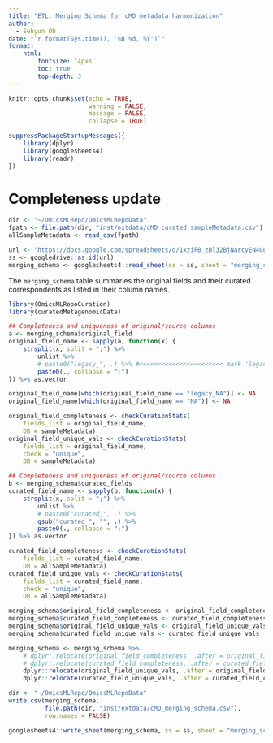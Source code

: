 ```yaml
---
title: "ETL: Merging Schema for cMD metadata harmonization"
author:
  - Sehyun Oh
date: "`r format(Sys.time(), '%B %d, %Y')`"
format:
    html:
        fontsize: 14pxs
        toc: true
        top-depth: 3
---
```


```r
knitr::opts_chunk$set(echo = TRUE, 
                      warning = FALSE,
                      message = FALSE,
                      collapse = TRUE)
```

```r
suppressPackageStartupMessages({
    library(dplyr)
    library(googlesheets4)
    library(readr)
})
```


# Completeness update
```r
dir <- "~/OmicsMLRepo/OmicsMLRepoData"
fpath <- file.path(dir, "inst/extdata/cMD_curated_sampleMetadata.csv")
allSampleMetadata <- read_csv(fpath)
```

```r
url <- "https://docs.google.com/spreadsheets/d/1xziFB_zBl32BjNarcyEN4GupTYpPtq5aDz0GbRbWvtk/edit?usp=sharing"
ss <- googledrive::as_id(url)
merging_schema <- googlesheets4::read_sheet(ss = ss, sheet = "merging_schema")
```

The `merging_schema` table summaries the original fields and their 
curated correspondents as listed in their column names.

```r
library(OmicsMLRepoCuration)
library(curatedMetagenomicData)

## Completeness and uniqueness of original/source columns
a <- merging_schema$original_field 
original_field_name <- sapply(a, function(x) {
    strsplit(x, split = ";") %>% 
        unlist %>% 
        # paste0("legacy_", .) %>% #<<<<<<<<<<<<<<<<<<<<<<< mark 'legacy_' for the final harmonization
        paste0(., collapse = ";")
}) %>% as.vector

original_field_name[which(original_field_name == "legacy_NA")] <- NA
original_field_name[which(original_field_name == "NA")] <- NA

original_field_completeness <- checkCurationStats(
    fields_list = original_field_name,
    DB = sampleMetadata)
original_field_unique_vals <- checkCurationStats(
    fields_list = original_field_name,
    check = "unique",
    DB = sampleMetadata)

## Completeness and uniqueness of original/source columns
b <- merging_schema$curated_fields 
curated_field_name <- sapply(b, function(x) {
    strsplit(x, split = ";") %>% 
        unlist %>% 
        # paste0("curated_", .) %>% 
        gsub("curated_", "", .) %>%
        paste0(., collapse = ";")
}) %>% as.vector

curated_field_completeness <- checkCurationStats(
    fields_list = curated_field_name,
    DB = allSampleMetadata)
curated_field_unique_vals <- checkCurationStats(
    fields_list = curated_field_name,
    check = "unique",
    DB = allSampleMetadata)
```

```r
merging_schema$original_field_completeness <- original_field_completeness
merging_schema$curated_field_completeness <- curated_field_completeness
merging_schema$original_field_unique_vals <- original_field_unique_vals
merging_schema$curated_field_unique_vals <- curated_field_unique_vals

merging_schema <- merging_schema %>% 
    # dplyr::relocate(original_field_completeness, .after = original_fields) %>%
    # dplyr::relocate(curated_field_completeness, .after = curated_fields) %>%
    dplyr::relocate(original_field_unique_vals, .after = original_field_completeness) %>%
    dplyr::relocate(curated_field_unique_vals, .after = curated_field_completeness)
```

```r
dir <- "~/OmicsMLRepo/OmicsMLRepoData"
write.csv(merging_schema, 
          file.path(dir, "inst/extdata/cMD_merging_schema.csv"), 
          row.names = FALSE)
```

```r
googlesheets4::write_sheet(merging_schema, ss = ss, sheet = "merging_schema")
```

